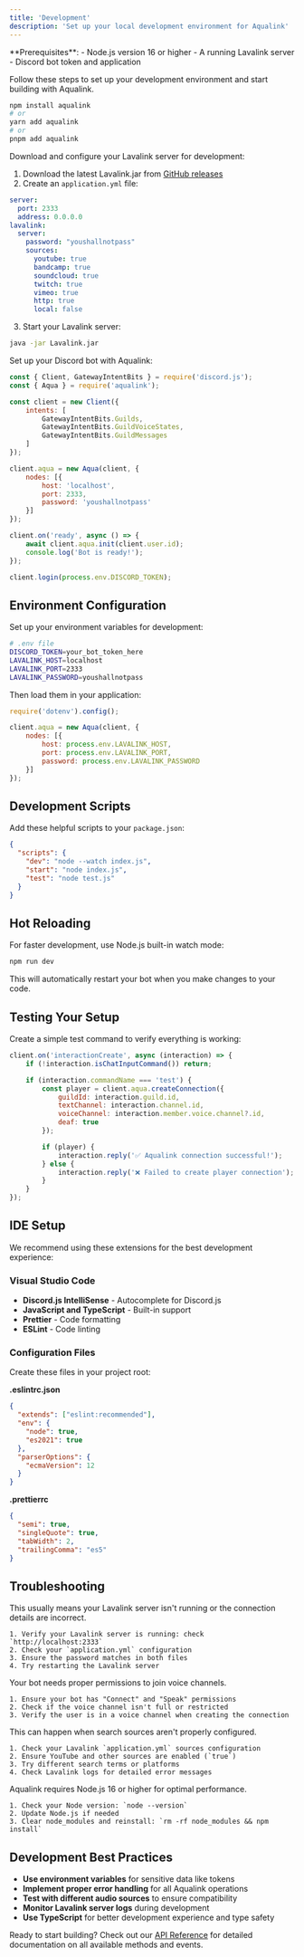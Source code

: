 ```yaml
---
title: 'Development'
description: 'Set up your local development environment for Aqualink'
---
```


<Info>
  **Prerequisites**:
  - Node.js version 16 or higher
  - A running Lavalink server
  - Discord bot token and application
</Info>

Follow these steps to set up your development environment and start building with Aqualink.

<Steps>
<Step title="Install Aqualink">

```bash
npm install aqualink
# or
yarn add aqualink
# or
pnpm add aqualink
```

</Step>

<Step title="Set up Lavalink server">

Download and configure your Lavalink server for development:

1. Download the latest Lavalink.jar from [GitHub releases](https://github.com/lavalink-devs/Lavalink/releases)
2. Create an `application.yml` file:

```yaml
server:
  port: 2333
  address: 0.0.0.0
lavalink:
  server:
    password: "youshallnotpass"
    sources:
      youtube: true
      bandcamp: true
      soundcloud: true
      twitch: true
      vimeo: true
      http: true
      local: false
```

3. Start your Lavalink server:
```bash
java -jar Lavalink.jar
```

</Step>

<Step title="Create your bot">

Set up your Discord bot with Aqualink:

```javascript
const { Client, GatewayIntentBits } = require('discord.js');
const { Aqua } = require('aqualink');

const client = new Client({
    intents: [
        GatewayIntentBits.Guilds,
        GatewayIntentBits.GuildVoiceStates,
        GatewayIntentBits.GuildMessages
    ]
});

client.aqua = new Aqua(client, {
    nodes: [{
        host: 'localhost',
        port: 2333,
        password: 'youshallnotpass'
    }]
});

client.on('ready', async () => {
    await client.aqua.init(client.user.id);
    console.log('Bot is ready!');
});

client.login(process.env.DISCORD_TOKEN);
```

</Step>
</Steps>

## Environment Configuration

Set up your environment variables for development:

```bash
# .env file
DISCORD_TOKEN=your_bot_token_here
LAVALINK_HOST=localhost
LAVALINK_PORT=2333
LAVALINK_PASSWORD=youshallnotpass
```

Then load them in your application:

```javascript
require('dotenv').config();

client.aqua = new Aqua(client, {
    nodes: [{
        host: process.env.LAVALINK_HOST,
        port: process.env.LAVALINK_PORT,
        password: process.env.LAVALINK_PASSWORD
    }]
});
```

## Development Scripts

Add these helpful scripts to your `package.json`:

```json
{
  "scripts": {
    "dev": "node --watch index.js",
    "start": "node index.js",
    "test": "node test.js"
  }
}
```

## Hot Reloading

For faster development, use Node.js built-in watch mode:

```bash
npm run dev
```

This will automatically restart your bot when you make changes to your code.

## Testing Your Setup

Create a simple test command to verify everything is working:

```javascript
client.on('interactionCreate', async (interaction) => {
    if (!interaction.isChatInputCommand()) return;

    if (interaction.commandName === 'test') {
        const player = client.aqua.createConnection({
            guildId: interaction.guild.id,
            textChannel: interaction.channel.id,
            voiceChannel: interaction.member.voice.channel?.id,
            deaf: true
        });

        if (player) {
            interaction.reply('✅ Aqualink connection successful!');
        } else {
            interaction.reply('❌ Failed to create player connection');
        }
    }
});
```

## IDE Setup

We recommend using these extensions for the best development experience:

### Visual Studio Code
- **Discord.js IntelliSense** - Autocomplete for Discord.js
- **JavaScript and TypeScript** - Built-in support
- **Prettier** - Code formatting
- **ESLint** - Code linting

### Configuration Files

Create these files in your project root:

**.eslintrc.json**
```json
{
  "extends": ["eslint:recommended"],
  "env": {
    "node": true,
    "es2021": true
  },
  "parserOptions": {
    "ecmaVersion": 12
  }
}
```

**.prettierrc**
```json
{
  "semi": true,
  "singleQuote": true,
  "tabWidth": 2,
  "trailingComma": "es5"
}
```

## Troubleshooting

<AccordionGroup>
  <Accordion title="Error: Cannot connect to Lavalink server">
    This usually means your Lavalink server isn't running or the connection details are incorrect.
    
    1. Verify your Lavalink server is running: check `http://localhost:2333`
    2. Check your `application.yml` configuration
    3. Ensure the password matches in both files
    4. Try restarting the Lavalink server
  </Accordion>

  <Accordion title="Error: Missing Access - connect to voice channel">
    Your bot needs proper permissions to join voice channels.
    
    1. Ensure your bot has "Connect" and "Speak" permissions
    2. Check if the voice channel isn't full or restricted
    3. Verify the user is in a voice channel when creating the connection
  </Accordion>

  <Accordion title="Error: No tracks found">
    This can happen when search sources aren't properly configured.
    
    1. Check your Lavalink `application.yml` sources configuration
    2. Ensure YouTube and other sources are enabled (`true`)
    3. Try different search terms or platforms
    4. Check Lavalink logs for detailed error messages
  </Accordion>

  <Accordion title="Node.js version compatibility">
    Aqualink requires Node.js 16 or higher for optimal performance.
    
    1. Check your Node version: `node --version`
    2. Update Node.js if needed
    3. Clear node_modules and reinstall: `rm -rf node_modules && npm install`
  </Accordion>
</AccordionGroup>

## Development Best Practices

- **Use environment variables** for sensitive data like tokens
- **Implement proper error handling** for all Aqualink operations
- **Test with different audio sources** to ensure compatibility
- **Monitor Lavalink server logs** during development
- **Use TypeScript** for better development experience and type safety

Ready to start building? Check out our [API Reference](/api-reference) for detailed documentation on all available methods and events.
